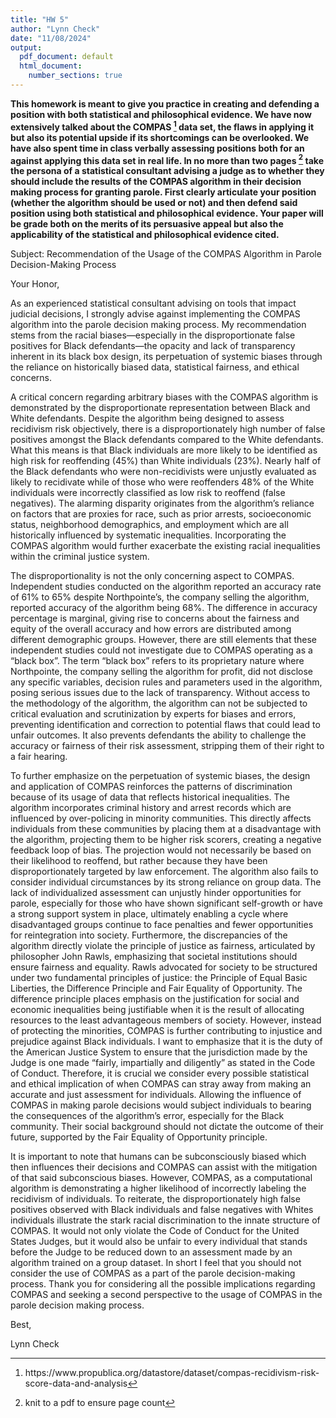 ```yaml
---
title: "HW 5"
author: "Lynn Check"
date: "11/08/2024"
output:
  pdf_document: default
  html_document:
    number_sections: true
---
```


**This homework is meant to give you practice in creating and defending a position with both statistical and philosophical evidence.  We have now extensively talked about the COMPAS ^[https://www.propublica.org/datastore/dataset/compas-recidivism-risk-score-data-and-analysis] data set, the flaws in applying it but also its potential upside if its shortcomings can be overlooked.  We have also spent time in class verbally assessing positions both for an against applying this data set in real life.  In no more than two pages ^[knit to a pdf to ensure page count] take the persona of a statistical consultant advising a judge as to whether they should include the results of the COMPAS algorithm in their decision making process for granting parole.  First clearly articulate your position (whether the algorithm should be used or not) and then defend said position using both statistical and philosophical evidence.  Your paper will be grade both on the merits of its persuasive appeal but also the applicability of the statistical and philosophical evidence cited.**



Subject: Recommendation of the Usage of the COMPAS Algorithm in Parole Decision-Making Process

Your Honor, 

As an experienced statistical consultant advising on tools that impact judicial decisions, I strongly advise against implementing the COMPAS algorithm into the parole decision making process. My recommendation stems from the racial biases—especially in the disproportionate false positives for Black defendants—the opacity and lack of transparency inherent in its black box design, its perpetuation of systemic biases through the reliance on historically biased data, statistical fairness, and ethical concerns. 

A critical concern regarding arbitrary biases with the COMPAS algorithm is demonstrated by the disproportionate representation between Black and White defendants. Despite the algorithm being designed to assess recidivism risk objectively, there is a disproportionately high number of false positives amongst the Black defendants compared to the White defendants. What this means is that Black individuals are more likely to be identified as high risk for reoffending (45%) than White individuals (23%). Nearly half of the Black defendants who were non-recidivists were unjustly evaluated as likely to recidivate while of those who were reoffenders 48% of the White individuals were incorrectly classified as low risk to reoffend (false negatives). The alarming disparity originates from the algorithm’s reliance on factors that are proxies for race, such as prior arrests, socioeconomic status, neighborhood demographics, and employment which are all historically influenced by systematic inequalities. Incorporating the COMPAS algorithm would further exacerbate the existing racial inequalities within the criminal justice system. 

The disproportionality is not the only concerning aspect to COMPAS. Independent studies conducted on the algorithm reported an accuracy rate of 61% to 65% despite Northpointe’s, the company selling the algorithm, reported accuracy of the algorithm being 68%. The difference in accuracy percentage is marginal, giving rise to concerns about the fairness and equity of the overall accuracy and how errors are distributed among different demographic groups. However, there are still elements that these independent studies could not investigate due to COMPAS operating as a “black box”. The term “black box” refers to its proprietary nature where Northpointe, the company selling the algorithm for profit, did not disclose any specific variables, decision rules and parameters used in the algorithm, posing serious issues due to the lack of transparency. Without access to the methodology of the algorithm, the algorithm can not be subjected to critical evaluation and scrutinization by experts for biases and errors, preventing identification and correction to potential flaws that could lead to unfair outcomes. It also prevents defendants the ability to challenge the accuracy or fairness of their risk assessment, stripping them of their right to a fair hearing. 

To further emphasize on the perpetuation of systemic biases, the design and application of COMPAS reinforces the patterns of discrimination because of its usage of data that reflects historical inequalities. The algorithm incorporates criminal history and arrest records which are influenced by over-policing in minority communities. This directly affects individuals from these communities by placing them at a disadvantage with the algorithm, projecting them to be higher risk scorers, creating a negative feedback loop of bias. The projection would not necessarily be based on their likelihood to reoffend, but rather because they have been disproportionately targeted by law enforcement. The algorithm also fails to consider individual circumstances by its strong reliance on group data. The lack of individualized assessment can unjustly hinder opportunities for parole, especially for those who have shown significant self-growth or have a strong support system in place, ultimately enabling a cycle where disadvantaged groups continue to face penalties and fewer opportunities for reintegration into society. Furthermore, the discrepancies of the algorithm directly violate the principle of justice as fairness, articulated by philosopher John Rawls, emphasizing that societal institutions should ensure fairness and equality. Rawls advocated for society to be structured under two fundamental principles of justice: the Principle of Equal Basic Liberties, the Difference Principle and Fair Equality of Opportunity. The difference principle places emphasis on the justification for social and economic inequalities being justifiable when it is the result of allocating resources to the least advantageous members of society. However, instead of protecting the minorities, COMPAS is further contributing to injustice and prejudice against Black individuals. I want to emphasize that it is the duty of the American Justice System to ensure that the jurisdiction made by the Judge is one made “fairly, impartially and diligently” as stated in the Code of Conduct. Therefore, it is crucial we consider every possible statistical and ethical implication of when COMPAS can stray away from making an accurate and just assessment for individuals. Allowing the influence of COMPAS in making parole decisions would subject individuals to bearing the consequences of the algorithm’s error, especially for the Black community. Their social background should not dictate the outcome of their future, supported by the Fair Equality of Opportunity principle. 

It is important to note that humans can be subconsciously biased which then influences their decisions and COMPAS can assist with the mitigation of that said subconscious biases. However, COMPAS, as a computational algorithm is demonstrating a higher likelihood of incorrectly labeling the recidivism of individuals. To reiterate, the disproportionately high false positives observed with Black individuals and false negatives with Whites individuals illustrate the stark racial discrimination to the innate structure of COMPAS. It would not only violate the Code of Conduct for the United States Judges, but it would also be unfair to every individual that stands before the Judge to be reduced down to an assessment made by an algorithm trained on a group dataset.  In short I feel that you should not consider the use of COMPAS as a part of the parole decision-making process. Thank you for considering all the possible implications regarding COMPAS and seeking a second perspective to the usage of COMPAS in the parole decision making process.


Best, 

Lynn Check

